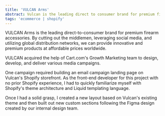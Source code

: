 ```yaml
---
title: 'VULCAN Arms'
abstract: Vulcan is the leading direct to consumer brand for premium firearm accessories.
tags: 'ecommerce | shopify'
---
```


VULCAN Arms is the leading direct-to-consumer brand for premium firearm accessories. By cutting out the middlemen, leveraging social media, and utilizing global distribution networks, we can provide innovative and premium products at affordable prices worldwide.

VULCAN acquired the help of Cart.com's Growth Marketing team to design, develop, and deliver various media campaigns.

One campaign required building an email campaign landing page on Vulcan's Shopify storefront. As the front-end developer for this project with no prior Shopify experience, I had to quickly familiarize myself with Shopify's theme architecture and Liquid templating language.

Once I had a solid grasp, I created a new layout based on Vulcan's existing theme and then built out new custom sections following the Figma design created by our internal design team.
